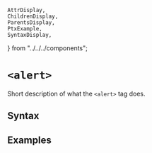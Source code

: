     AttrDisplay,
    ChildrenDisplay,
    ParentsDisplay,
    PtxExample,
    SyntaxDisplay,
} from "../../../components";

# `<alert>`

Short description of what the `<alert>` tag does.

## Syntax

<SyntaxDisplay name="alert" />

## Examples

    